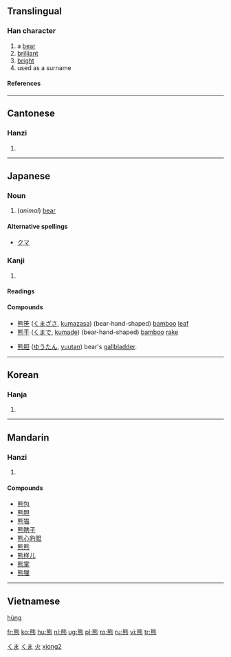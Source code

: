 {{zh-hanzi|{{zh-lookup|熊}}}}
==Translingual==
===Han character===
{{Han char|rn=86|rad=火|as=10|sn=14|four=2133<sub>1</sub>|canj=戈心火 (IPF)}}
# a [[bear]] 
# [[brilliant]]
# [[bright]]
# used as a surname
====References====
{{Han ref|kx=0679.100|dkj=19294|dj=1090.320|hdz=32227.050|uh=718A|ud=29066|bh=BAB5|bd=47797}}

----
==Cantonese==
===Hanzi===
{{yue-hanzi|jyut=|y=hung4}}
# {{defn|Cantonese}}

----
==Japanese==
===Noun===
[[Category:1000 Japanese basic words|くま]]
{{ja-noun|k|hira=くま|rom=kuma}}
#(''animal'') [[bear]]
[[Category:ja:Mammals|くま]]
====Alternative spellings====
*[[クマ]]
===Kanji===
{{ja-kanji|grade=|rs=火10}}
# {{defn|Japanese}} 
====Readings====
{{ja-readings|on=[[ゆう]] (yū)|kun=[[くま]] (kuma)}}

====Compounds====
{{top2}}
*[[熊笹]] ([[くまざさ]], [[kumazasa]]) (bear-hand-shaped) [[bamboo]] [[leaf]]
*[[熊手]] ([[くまで]], [[kumade]]) (bear-hand-shaped) [[bamboo]] [[rake]]
{{mid2}}
*[[熊胆]] ([[ゆうたん]], [[yuutan]]) bear's [[gallbladder]].
{{bottom}}

----

==Korean==
===Hanja===
{{ko-hanja|hangeul=웅|eumhun=|rv=ung|mr=ung|y=wung}}
# {{defn|Korean}}

----
==Mandarin==
===Hanzi===
{{cmn-hanzi|pin=[[xióng]] ([[xiong2]])|wg=hsiung<sup>2</sup>}}
# {{defn|Mandarin}}

====Compounds====
*[[熊包]]
*[[熊胆]]
*[[熊猫]]
*[[熊瞎子]]
*[[熊心豹胆]]
*[[熊熊]]
*[[熊样儿]]
*[[熊掌]]
*[[熊狸]]

----

==Vietnamese==
[[hùng]]

[[Category:zh-tw:Mammals|火]]
[[Category:zh-cn:Mammals|xiong2]]

[[fr:熊]]
[[ko:熊]]
[[hu:熊]]
[[nl:熊]]
[[ug:熊]]
[[pl:熊]]
[[ro:熊]]
[[ru:熊]]
[[vi:熊]]
[[tr:熊]]